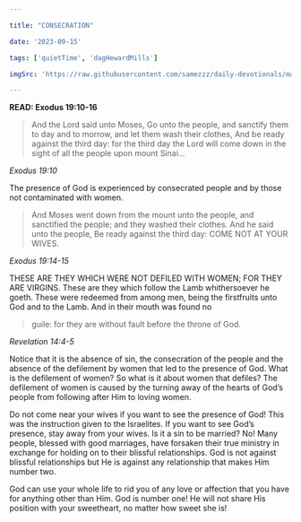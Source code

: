 ```yaml
---

title: "CONSECRATION"

date: '2023-09-15'

tags: ['quietTime', 'dagHewardMills']

imgSrc: 'https://raw.githubusercontent.com/samezzz/daily-devotionals/main/images/evangelist-dag.jpg'

---
```


**READ: Exodus 19:10-16**

>And the Lord said unto Moses, Go unto the people, and sanctify them to day and to morrow, and let them wash their clothes, And be ready against the third day: for the third day the Lord will come down in the sight of all the people upon mount Sinai...

*Exodus 19:10*

The presence of God is experienced by consecrated people and by those not contaminated with women.

>And Moses went down from the mount unto the people, and sanctified the people; and they washed their clothes. And he said unto the people, Be ready against the third day: COME NOT AT YOUR WIVES.

*Exodus 19:14-15*

THESE ARE THEY WHICH WERE NOT DEFILED WITH WOMEN; FOR THEY ARE VIRGINS. These are they which follow the Lamb whithersoever he goeth. These were redeemed from among men, being the firstfruits unto God and to the Lamb. And in their mouth was found no

>guile: for they are without fault before the throne of God.

*Revelation 14:4-5*

Notice that it is the absence of sin, the consecration of the people and the absence of the defilement by women that led to the presence of God. What is the defilement of women? So what is it about women that defiles? The defilement of women is caused by the turning away of the hearts of God’s people from following after Him to loving women.

Do not come near your wives if you want to see the presence of God! This was the instruction given to the Israelites. If you want to see God’s presence, stay away from your wives. Is it a sin to be married? No! Many people, blessed with good marriages, have forsaken their true ministry in exchange for holding on to their blissful relationships. God is not against blissful relationships but He is against any relationship that makes Him number two.

God can use your whole life to rid you of any love or affection that you have for anything other than Him. God is number one! He will not share His position with your sweetheart, no matter how sweet she is!
